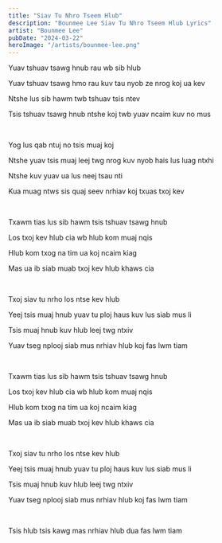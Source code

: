 ```yaml
---
title: "Siav Tu Nhro Tseem Hlub"
description: "Bounmee Lee Siav Tu Nhro Tseem Hlub Lyrics"
artist: "Bounmee Lee"
pubDate: "2024-03-22"
heroImage: "/artists/bounmee-lee.png"
---
```


Yuav tshuav tsawg hnub rau wb sib hlub

Yuav tshuav tsawg hmo rau kuv tau nyob ze nrog koj ua kev

Ntshe lus sib hawm twb tshuav tsis ntev

Tsis tshuav tsawg hnub ntshe koj twb yuav ncaim kuv no mus

<br />

Yog lus qab ntuj no tsis muaj koj

Ntshe yuav tsis muaj leej twg nrog kuv nyob hais lus luag ntxhi

Ntshe kuv yuav ua lus neej tsau nti

Kua muag ntws sis quaj seev nrhiav koj txuas txoj kev

<br />

Txawm tias lus sib hawm tsis tshuav tsawg hnub

Los txoj kev hlub cia wb hlub kom muaj nqis

Hlub kom txog na tim ua koj ncaim kiag

Mas ua ib siab muab txoj kev hlub khaws cia

<br />

Txoj siav tu nrho los ntse kev hlub

Yeej tsis muaj hnub yuav tu ploj haus kuv lus siab mus li

Tsis muaj hnub kuv hlub leej twg ntxiv

Yuav tseg nplooj siab mus nrhiav hlub koj fas lwm tiam

<br />

Txawm tias lus sib hawm tsis tshuav tsawg hnub

Los txoj kev hlub cia wb hlub kom muaj nqis

Hlub kom txog na tim ua koj ncaim kiag

Mas ua ib siab muab txoj kev hlub khaws cia

<br />

Txoj siav tu nrho los ntse kev hlub

Yeej tsis muaj hnub yuav tu ploj haus kuv lus siab mus li

Tsis muaj hnub kuv hlub leej twg ntxiv

Yuav tseg nplooj siab mus nrhiav hlub koj fas lwm tiam

<br />

Tsis hlub tsis kawg mas nrhiav hlub dua fas lwm tiam
